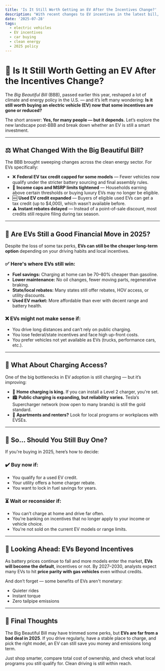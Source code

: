 ```yaml
---
title: 'Is It Still Worth Getting an EV After the Incentives Change?'
description: "With recent changes to EV incentives in the latest bill, many are wondering if electric vehicles are still worth it in 2025. Here's what you need to know."
date: '2025-07-28'
tags:
  - electric vehicles
  - EV incentives
  - car buying
  - clean energy
  - 2025 policy
---
```


# 🚗 Is It Still Worth Getting an EV After the Incentives Change?

The _Big Beautiful Bill_ (BBB), passed earlier this year, reshaped a lot of climate and energy policy in the U.S. — and it’s left many wondering: **Is it still worth buying an electric vehicle (EV) now that some incentives are gone or reduced?**

The short answer: **Yes, for many people — but it depends.** Let’s explore the new landscape post-BBB and break down whether an EV is still a smart investment.

---

## ⚖️ What Changed With the Big Beautiful Bill?

The BBB brought sweeping changes across the clean energy sector. For EVs specifically:

- ❌ **Federal EV tax credit capped for some models** — Fewer vehicles now qualify under the stricter battery sourcing and final assembly rules.
- 🔁 **Income caps and MSRP limits tightened** — Households earning above certain thresholds or buying luxury EVs may no longer be eligible.
- 🆕 **Used EV credit expanded** — Buyers of eligible used EVs can get a tax credit (up to $4,000), which wasn’t available before.
- ⚠️ **Instant rebates delayed** — Instead of a point-of-sale discount, most credits still require filing during tax season.

---

## 💸 Are EVs Still a Good Financial Move in 2025?

Despite the loss of some tax perks, **EVs can still be the cheaper long-term option** depending on your driving habits and local incentives.

### ✅ Here's where EVs still win:

- **Fuel savings:** Charging at home can be 70–80% cheaper than gasoline.
- **Lower maintenance:** No oil changes, fewer moving parts, regenerative braking.
- **State/local rebates:** Many states still offer rebates, HOV access, or utility discounts.
- **Used EV market:** More affordable than ever with decent range and battery health.

### ❌ EVs might not make sense if:

- You drive long distances and can’t rely on public charging.
- You lose federal/state incentives and face high up-front costs.
- You prefer vehicles not yet available as EVs (trucks, performance cars, etc.).

---

## 🔌 What About Charging Access?

One of the big bottlenecks in EV adoption is still charging — but it’s improving:

- 🏡 **Home charging is king.** If you can install a Level 2 charger, you're set.
- 🏙️ **Public charging is expanding, but reliability varies.** Tesla’s Supercharger network (now open to many brands) is still the gold standard.
- 🏢 **Apartments and renters?** Look for local programs or workplaces with EVSEs.

---

## 🧐 So... Should You Still Buy One?

If you're buying in 2025, here’s how to decide:

### ✔️ **Buy now if:**

- You qualify for a used EV credit.
- Your utility offers a home charger rebate.
- You want to lock in fuel savings for years.

### ⏳ **Wait or reconsider if:**

- You can’t charge at home and drive far often.
- You're banking on incentives that no longer apply to your income or vehicle choice.
- You're not sold on the current EV models or range limits.

---

## 🔮 Looking Ahead: EVs Beyond Incentives

As battery prices continue to fall and more models enter the market, **EVs will become the default**, incentives or not. By 2027–2030, analysts expect many EVs to hit **price parity with gas vehicles** even without credits.

And don’t forget — some benefits of EVs aren't monetary:

- Quieter rides
- Instant torque
- Zero tailpipe emissions

---

## 🏁 Final Thoughts

The Big Beautiful Bill may have trimmed some perks, but **EVs are far from a bad deal in 2025**. If you drive regularly, have a stable place to charge, and pick the right model, an EV can still save you money and emissions long term.

Just shop smarter, compare total cost of ownership, and check what local programs you still qualify for. Clean driving is still within reach.
